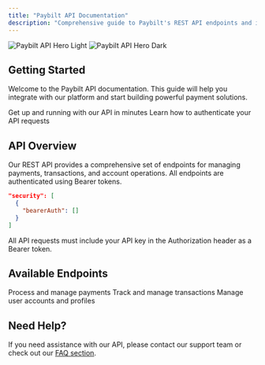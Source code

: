 ```yaml
---
title: "Paybilt API Documentation"
description: "Comprehensive guide to Paybilt's REST API endpoints and integration"
---
```


<img
  className="block dark:hidden"
  src="/images/api-hero-light.png"
  alt="Paybilt API Hero Light"
/>
<img
  className="hidden dark:block"
  src="/images/api-hero-dark.png"
  alt="Paybilt API Hero Dark"
/>

## Getting Started

Welcome to the Paybilt API documentation. This guide will help you integrate with our platform and start building powerful payment solutions.

<CardGroup cols={2}>
  <Card
    title="Quick Start"
    icon="rocket"
    href="/api-reference/quickstart"
  >
    Get up and running with our API in minutes
  </Card>
  <Card
    title="Authentication"
    icon="lock"
    href="/api-reference/authentication"
  >
    Learn how to authenticate your API requests
  </Card>
</CardGroup>

## API Overview

Our REST API provides a comprehensive set of endpoints for managing payments, transactions, and account operations. All endpoints are authenticated using Bearer tokens.

```json
"security": [
  {
    "bearerAuth": []
  }
]
```

<Note>
  All API requests must include your API key in the Authorization header as a Bearer token.
</Note>

## Available Endpoints

<CardGroup cols={3}>
  <Card
    title="Payments"
    icon="credit-card"
    href="/api-reference/payments"
  >
    Process and manage payments
  </Card>
  <Card
    title="Transactions"
    icon="receipt"
    href="/api-reference/transactions"
  >
    Track and manage transactions
  </Card>
  <Card
    title="Accounts"
    icon="user"
    href="/api-reference/accounts"
  >
    Manage user accounts and profiles
  </Card>
</CardGroup>

## Need Help?

If you need assistance with our API, please contact our support team or check out our [FAQ section](/api-reference/faq).